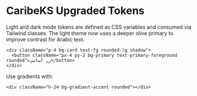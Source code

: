 
# CaribeKS Upgraded Tokens

Light and dark mode tokens are defined as CSS variables and consumed via Tailwind classes. The light theme now uses a deeper olive primary to improve contrast for Arabic text.

```tsx
<div className="p-4 bg-card text-fg rounded-lg shadow">
  <button className="px-4 py-2 bg-primary text-primary-foreground rounded">زر أساسي</button>
</div>
```

Use gradients with:

```tsx
<div className="h-24 bg-gradient-accent rounded"></div>
```
